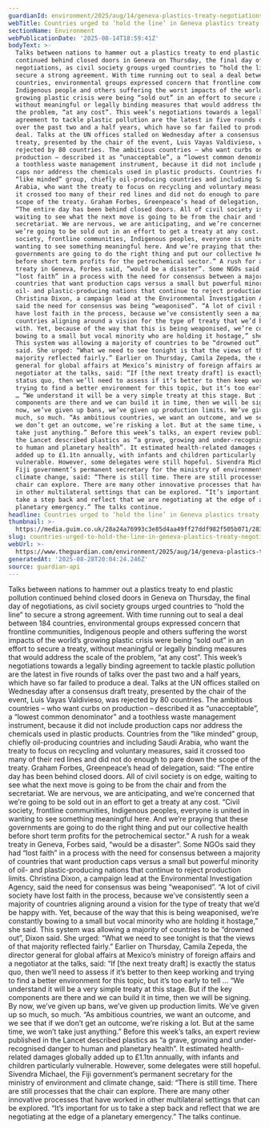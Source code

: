 ```yaml
---
guardianId: environment/2025/aug/14/geneva-plastics-treaty-negotiations-un-final-day
webTitle: Countries urged to ‘hold the line’ in Geneva plastics treaty negotiations
sectionName: Environment
webPublicationDate: '2025-08-14T18:59:41Z'
bodyText: >-
  Talks between nations to hammer out a plastics treaty to end plastic pollution
  continued behind closed doors in Geneva on Thursday, the final day of
  negotiations, as civil society groups urged countries to “hold the line” to
  secure a strong agreement. With time running out to seal a deal between 184
  countries, environmental groups expressed concern that frontline communities,
  Indigenous people and others suffering the worst impacts of the world’s
  growing plastic crisis were being “sold out” in an effort to secure a treaty,
  without meaningful or legally binding measures that would address the scale of
  the problem, “at any cost”. This week’s negotiations towards a legally binding
  agreement to tackle plastic pollution are the latest in five rounds of talks
  over the past two and a half years, which have so far failed to produce a
  deal. Talks at the UN offices stalled on Wednesday after a consensus draft
  treaty, presented by the chair of the event, Luis Vayas Valdivieso, was
  rejected by 80 countries. The ambitious countries – who want curbs on
  production – described it as “unacceptable”, a “lowest common denominator” and
  a toothless waste management instrument, because it did not include production
  caps nor address the chemicals used in plastic products. Countries from the
  “like minded” group, chiefly oil-producing countries and including Saudi
  Arabia, who want the treaty to focus on recycling and voluntary measures, said
  it crossed too many of their red lines and did not do enough to pare down the
  scope of the treaty. Graham Forbes, Greenpeace’s head of delegation, said:
  “The entire day has been behind closed doors. All of civil society is on edge,
  waiting to see what the next move is going to be from the chair and from the
  secretariat. We are nervous, we are anticipating, and we’re concerned that
  we’re going to be sold out in an effort to get a treaty at any cost. “Civil
  society, frontline communities, Indigenous peoples, everyone is united in
  wanting to see something meaningful here. And we’re praying that these
  governments are going to do the right thing and put our collective health
  before short term profits for the petrochemical sector.” A rush for a weak
  treaty in Geneva, Forbes said, “would be a disaster”. Some NGOs said they had
  “lost faith” in a process with the need for consensus between a majority of
  countries that want production caps versus a small but powerful minority of
  oil- and plastic-producing nations that continue to reject production limits.
  Christina Dixon, a campaign lead at the Environmental Investigation Agency,
  said the need for consensus was being “weaponised”. “A lot of civil society
  have lost faith in the process, because we’ve consistently seen a majority of
  countries aligning around a vision for the type of treaty that we’d be happy
  with. Yet, because of the way that this is being weaponised, we’re constantly
  bowing to a small but vocal minority who are holding it hostage,” she said.
  This system was allowing a majority of countries to be “drowned out”, Dixon
  said. She urged: “What we need to see tonight is that the views of that
  majority reflected fairly.” Earlier on Thursday, Camila Zepeda, the director
  general for global affairs at Mexico’s ministry of foreign affairs and a
  negotiator at the talks, said: “If [the next treaty draft] is exactly the
  status quo, then we’ll need to assess if it’s better to then keep working and
  trying to find a better environment for this topic, but it’s too early to tell
  … “We understand it will be a very simple treaty at this stage. But if the key
  components are there and we can build it in time, then we will be signing. By
  now, we’ve given up bans, we’ve given up production limits. We’ve given up so
  much, so much. “As ambitious countries, we want an outcome, and we see that if
  we don’t get an outcome, we’re risking a lot. But at the same time, we won’t
  take just anything.” Before this week’s talks, an expert review published in
  the Lancet described plastics as “a grave, growing and under-recognised danger
  to human and planetary health”. It estimated health-related damages globally
  added up to £1.1tn annually, with infants and children particularly
  vulnerable. However, some delegates were still hopeful. Sivendra Michael, the
  Fiji government’s permanent secretary for the ministry of environment and
  climate change, said: “There is still time. There are still processes that the
  chair can explore. There are many other innovative processes that have worked
  in other multilateral settings that can be explored. “It’s important for us to
  take a step back and reflect that we are negotiating at the edge of a
  planetary emergency.” The talks continue.
headline: Countries urged to ‘hold the line’ in Geneva plastics treaty negotiations
thumbnail: >-
  https://media.guim.co.uk/28a24a76993c3e85d4aa49ff27ddf982f505b071/283_0_2500_2000/500.jpg
slug: countries-urged-to-hold-the-line-in-geneva-plastics-treaty-negotiations
webUrl: >-
  https://www.theguardian.com/environment/2025/aug/14/geneva-plastics-treaty-negotiations-un-final-day
generatedAt: '2025-08-28T20:04:24.246Z'
source: guardian-api
---
```

Talks between nations to hammer out a plastics treaty to end plastic pollution continued behind closed doors in Geneva on Thursday, the final day of negotiations, as civil society groups urged countries to “hold the line” to secure a strong agreement. With time running out to seal a deal between 184 countries, environmental groups expressed concern that frontline communities, Indigenous people and others suffering the worst impacts of the world’s growing plastic crisis were being “sold out” in an effort to secure a treaty, without meaningful or legally binding measures that would address the scale of the problem, “at any cost”. This week’s negotiations towards a legally binding agreement to tackle plastic pollution are the latest in five rounds of talks over the past two and a half years, which have so far failed to produce a deal. Talks at the UN offices stalled on Wednesday after a consensus draft treaty, presented by the chair of the event, Luis Vayas Valdivieso, was rejected by 80 countries. The ambitious countries – who want curbs on production – described it as “unacceptable”, a “lowest common denominator” and a toothless waste management instrument, because it did not include production caps nor address the chemicals used in plastic products. Countries from the “like minded” group, chiefly oil-producing countries and including Saudi Arabia, who want the treaty to focus on recycling and voluntary measures, said it crossed too many of their red lines and did not do enough to pare down the scope of the treaty. Graham Forbes, Greenpeace’s head of delegation, said: “The entire day has been behind closed doors. All of civil society is on edge, waiting to see what the next move is going to be from the chair and from the secretariat. We are nervous, we are anticipating, and we’re concerned that we’re going to be sold out in an effort to get a treaty at any cost. “Civil society, frontline communities, Indigenous peoples, everyone is united in wanting to see something meaningful here. And we’re praying that these governments are going to do the right thing and put our collective health before short term profits for the petrochemical sector.” A rush for a weak treaty in Geneva, Forbes said, “would be a disaster”. Some NGOs said they had “lost faith” in a process with the need for consensus between a majority of countries that want production caps versus a small but powerful minority of oil- and plastic-producing nations that continue to reject production limits. Christina Dixon, a campaign lead at the Environmental Investigation Agency, said the need for consensus was being “weaponised”. “A lot of civil society have lost faith in the process, because we’ve consistently seen a majority of countries aligning around a vision for the type of treaty that we’d be happy with. Yet, because of the way that this is being weaponised, we’re constantly bowing to a small but vocal minority who are holding it hostage,” she said. This system was allowing a majority of countries to be “drowned out”, Dixon said. She urged: “What we need to see tonight is that the views of that majority reflected fairly.” Earlier on Thursday, Camila Zepeda, the director general for global affairs at Mexico’s ministry of foreign affairs and a negotiator at the talks, said: “If [the next treaty draft] is exactly the status quo, then we’ll need to assess if it’s better to then keep working and trying to find a better environment for this topic, but it’s too early to tell … “We understand it will be a very simple treaty at this stage. But if the key components are there and we can build it in time, then we will be signing. By now, we’ve given up bans, we’ve given up production limits. We’ve given up so much, so much. “As ambitious countries, we want an outcome, and we see that if we don’t get an outcome, we’re risking a lot. But at the same time, we won’t take just anything.” Before this week’s talks, an expert review published in the Lancet described plastics as “a grave, growing and under-recognised danger to human and planetary health”. It estimated health-related damages globally added up to £1.1tn annually, with infants and children particularly vulnerable. However, some delegates were still hopeful. Sivendra Michael, the Fiji government’s permanent secretary for the ministry of environment and climate change, said: “There is still time. There are still processes that the chair can explore. There are many other innovative processes that have worked in other multilateral settings that can be explored. “It’s important for us to take a step back and reflect that we are negotiating at the edge of a planetary emergency.” The talks continue.
